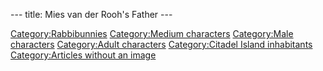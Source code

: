 ---
title: Mies van der Rooh's Father
---

{{Character|
Name=Mies van der Rooh's father|
Image=DIVERS.gif|
Race=[[Rabbibunny]]|
Gender=Male|
Size=Medium|
Age=Adult}}

{{Stub}}

[[Category:Rabbibunnies]]
[[Category:Medium characters]]
[[Category:Male characters]]
[[Category:Adult characters]]
[[Category:Citadel Island inhabitants]]
[[Category:Articles without an image]]